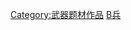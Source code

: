 {{Catnav|頁面分類|人文學科|艺术|文学|虛構}}
{{Catnav|頁面分類|人文學科|文学|虛構}}
{{Catnav|頁面分類|人类社会|知識|科技|军事装备|武器}}
{{Catnav|頁面分類|人类社会|文化|军事学|军事装备|武器}}
{{Commonscat|Fictional weapons}}

[[Category:武器题材作品|Category:武器题材作品]]
[[Category:各类虚构物品|B兵]]